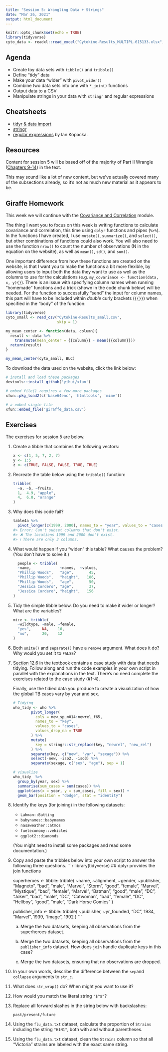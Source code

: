 ```yaml
---
title: "Session 5: Wrangling Data + Strings"
date: "Mar 26, 2021"
output: html_document
---
```


```r
knitr::opts_chunk$set(echo = TRUE)
library(tidyverse)
cyto_data <- readxl::read_excel("Cytokine-Results_MULTIPL.615133.xlsx", skip = 1, sheet = 2)

```


## Agenda

* Create toy data sets with `tibble()` and `tribble()`
* Define "tidy" data
* Make your data "wider" with `pivot_wider()`
* Combine two data sets into one with `*_join()` functions
* Output data to a CSV
* Manipulate strings in your data with `stringr` and regular expressions

<!-- ## Script -->

<!-- Both scripts from Session 05 are available for download below. -->


<!-- ```{r, include = TRUE, echo = FALSE} -->

<!-- # install and load these packages -->
<!-- # devtools::install_github('yihui/xfun') -->

<!-- # embed_file() requires a few more packages -->
<!-- xfun::pkg_load2(c('base64enc', 'htmltools', 'mime')) -->
<!-- ``` -->

<!-- ```{r include = TRUE, echo = FALSE} -->
<!-- # a embed single file -->
<!-- xfun::embed_files(c("scripts/session_05_desiree.R", "scripts/Session_5_hasse.R"),  -->
<!--                   text = paste("Download Session 5 scripts"),  -->
<!--                   name = paste0("05_session", ".zip") -->
<!--                   ) -->
<!-- ``` -->


## Cheatsheets

* [tidyr & data import](https://github.com/rstudio/cheatsheets/raw/master/data-import.pdf)
* [stringr](https://github.com/rstudio/cheatsheets/raw/master/strings.pdf)
* [regular expressions](https://github.com/rstudio/cheatsheets/raw/master/regex.pdf) by Ian Kopacka.

## Resources

Content for session 5 will be based off of the majority of Part II Wrangle ([Chapters 9-14](https://r4ds.had.co.nz/wrangle-intro.html)) in the text. 

This may sound like a lot of new content, but we've actually covered many of the subsections already, so it's not as much new material as it appears to be.

## Giraffe Homework
This week we will continue with the [Covariance and Correlation](https://tinystats.github.io/teacups-giraffes-and-statistics/05_correlation.html) module.

The thing I want you to focus on this week is writing functions to calculate covariance and correlation, this time using `dplyr` functions and pipes (`%>%`). In the functions I have created, I use `mutate()`, `summarize()`, and `select()`, but other combinations of functions could also work. You will also need to use the function `nrow()` to count the number of observations (N in the equation on the website), as well as `mean()`, `sd()`, and `sum()`. 

One important difference from how these functions are created on the website, is that I want you to make the functions a bit more flexible, by allowing users to input both the data they want to use as well as the columns to use for the calculations (e.g. `my_covariance <- function(data, x, y){}`). There is an issue with specifying column names when running "homemade" functions and a trick (shown in the code chunk below) will be needed. For the function to successfully "send" the input for column names, this part will have to be included within *double* curly brackets (`{{}}`) when specified in the "body" of the function: 

```r
library(tidyverse)
cyto_small <- read_csv("Cytokine-Results_small.csv", 
                       skip = 1)

my_mean_center <- function(data, column){
  result <- data %>% 
    transmute(mean_center = {{column}} - mean({{column}}))
  return(result)
}

my_mean_center(cyto_small, BLC)
```

To download the data used on the website, click the link below:

```r

# install and load these packages
devtools::install_github('yihui/xfun')

# embed_file() requires a few more packages
xfun::pkg_load2(c('base64enc', 'htmltools', 'mime'))
```

```r
# a embed single file
xfun::embed_file('giraffe_data.csv')
```

## Exercises

The exercises for session 5 are below. 

1. Create a tibble that combines the following vectors:

    ```r
    x <- c(1, 5, 7, 2, 7)
    y <- 1:5
    z <- c(TRUE, FALSE, FALSE, TRUE, TRUE)
    ```


2. Recreate the table below using the `tribble()` function:

    ```r
    tribble(
      ~a, ~b, ~fruits,
      1,  4.9, "apple",
      4,  6.0, "orange"
    )
    ```

3. Why does this code fail?

    ```r
    table4a %>% 
      pivot_longer(c(1999, 2000), names_to = "year", values_to = "cases")
    #> Error: Can't subset columns that don't exist.
    #> ✖ The locations 1999 and 2000 don't exist.
    #> ℹ There are only 3 columns.
    ```


4. What would happen if you "widen" this table? What causes the problem? (You don't have to solve it.)

    ```r
      people <- tribble(
      ~name,             ~names,  ~values,
      "Phillip Woods",   "age",       45,
      "Phillip Woods",   "height",   186,
      "Phillip Woods",   "age",       50,
      "Jessica Cordero", "age",       37,
      "Jessica Cordero", "height",   156
    )
    ```
 
    
5. Tidy the simple tibble below. Do you need to make it wider or longer? What are the variables?

    ```r
    mice <- tribble(
      ~wildtype, ~male, ~female,
      "yes",     NA,    10,
      "no",      20,    12
    )
    ```
   
    
6. Both `unite()` and `separate()` have a `remove` argument. What does it do? Why would you set it to `FALSE`?

  

7. [Section 12.6](https://r4ds.had.co.nz/tidy-data.html#case-study) in the textbook contains a case study with data that needs tidying. Follow along and run the code examples in your own script in parallel with the explanations in the text. There's no need complete the exercises related to the case study (#1-4). 

    Finally, use the tidied data you produce to create a visualization of how the global TB cases vary by year and sex. 

    ```r
    
    # Tidying
    who_tidy <- who %>%
            pivot_longer(
              cols = new_sp_m014:newrel_f65, 
              names_to = "key", 
              values_to = "cases", 
              values_drop_na = TRUE
            ) %>% 
            mutate(
              key = stringr::str_replace(key, "newrel", "new_rel")
            ) %>%
            separate(key, c("new", "var", "sexage")) %>% 
            select(-new, -iso2, -iso3) %>% 
            separate(sexage, c("sex", "age"), sep = 1)
    
    # visualize 
    who_tidy  %>% 
      group_by(year, sex) %>% 
      summarise(sum_cases = sum(cases)) %>%
      ggplot(aes(x = year, y = sum_cases, fill = sex)) + 
      geom_bar(position = "dodge", stat = "identity") 
    
    ```

8. Identify the keys (for joining) in the following datasets:

    * `Lahman::Batting`
    * `babynames::babynames`
    * `nasaweather::atmos`
    * `fueleconomy::vehicles`
    * `ggplot2::diamonds`
    
    (You might need to install some packages and read some documentation.)

    
9. Copy and paste the tribbles below into your own script to answer the following three questions. 
    ```r
    library(tidyverse) ## dplyr provides the join functions
    
    superheroes <- tibble::tribble(
           ~name, ~alignment,  ~gender,          ~publisher,
       "Magneto",      "bad",   "male",            "Marvel",
         "Storm",     "good", "female",            "Marvel",
      "Mystique",      "bad", "female",            "Marvel",
        "Batman",     "good",   "male",                "DC",
         "Joker",      "bad",   "male",                "DC",
      "Catwoman",      "bad", "female",                "DC",
       "Hellboy",     "good",   "male", "Dark Horse Comics"
      )
    
   publisher_info <- tibble::tribble(
      ~publisher, ~yr_founded,
            "DC",       1934,
        "Marvel",       1939,
         "Image",       1992
      )
    ```
    
    a. Merge the two datasets, keeping all observations from the superheroes dataset.
    

    b. Merge the two datasets, keeping all observations from the `publisher_info` dataset. How does `join` handle duplicate keys in this case?
    

    c. Merge the two datasets, ensuring that no observations are dropped.
    
    
    
10. In your own words, describe the difference between the `sep`and `collapse` arguments to `str_c`.


11. What does `str_wrap()` do? When might you want to use it?

   
12. How would you match the literal string `"$^$"`?



13. Replace all forward slashes in the string below with backslashes:

    ```
    past/present/future
    ```
   
14. Using the `flu_data.txt` dataset, calculate the proportion of `Strains` including the string `"H1N1"`, both with and without parentheses.


15. Using the `flu_data.txt` dataset, clean the `Strains` column so that all "Victoria" strains are labeled with the exact same string. 
